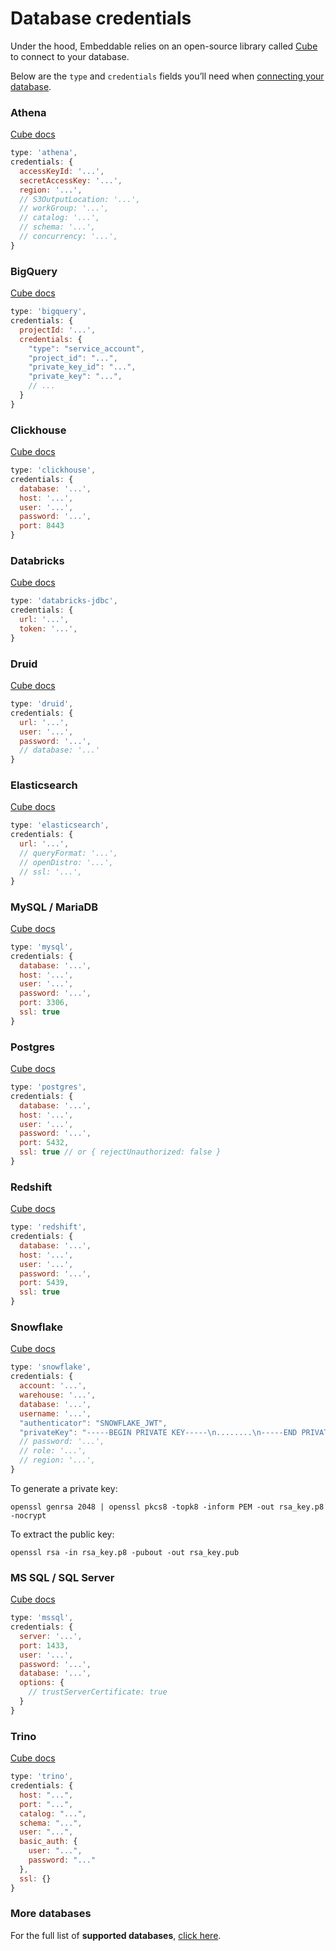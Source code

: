 # Database credentials

Under the hood, Embeddable relies on an open-source library called [Cube](https://cube.dev/docs/product/configuration/data-sources) to connect to your database.

Below are the `type` and `credentials` fields you’ll need when [connecting your database](./connect-your-database).

### Athena
[Cube docs](https://cube.dev/docs/product/configuration/data-sources/aws-athena)
```javascript
type: 'athena',
credentials: {
  accessKeyId: '...',
  secretAccessKey: '...',
  region: '...',
  // S3OutputLocation: '...',
  // workGroup: '...',
  // catalog: '...',
  // schema: '...',
  // concurrency: '...',
}
```

### BigQuery
[Cube docs](https://cube.dev/docs/product/configuration/data-sources/google-bigquery)
```javascript
type: 'bigquery',
credentials: {
  projectId: '...',
  credentials: {
    "type": "service_account",
    "project_id": "...",
    "private_key_id": "...",
    "private_key": "...",
    // ...
  }
}
```

### Clickhouse
[Cube docs](https://cube.dev/docs/config/databases/clickhouse)
```javascript
type: 'clickhouse',
credentials: {
  database: '...',
  host: '...',
  user: '...',
  password: '...',
  port: 8443
}
```

### Databricks
[Cube docs](https://cube.dev/docs/product/configuration/data-sources/databricks-jdbc)
```javascript
type: 'databricks-jdbc',
credentials: {
  url: '...',
  token: '...',
}
```

### Druid
[Cube docs](https://cube.dev/docs/config/databases/druid)
```javascript
type: 'druid',
credentials: {
  url: '...',
  user: '...',
  password: '...',
  // database: '...'
}

```
### Elasticsearch
[Cube docs](https://cube.dev/docs/product/configuration/data-sources/elasticsearch)
```javascript
type: 'elasticsearch',
credentials: {
  url: '...',
  // queryFormat: '...',
  // openDistro: '...',
  // ssl: '...',
}
```

### MySQL / MariaDB
[Cube docs](https://cube.dev/docs/config/databases/mysql)
```javascript
type: 'mysql',
credentials: {
  database: '...',
  host: '...',
  user: '...',
  password: '...',
  port: 3306,
  ssl: true
}
```

### Postgres
[Cube docs](https://cube.dev/docs/config/databases/postgres)
```javascript
type: 'postgres',
credentials: {
  database: '...',
  host: '...',
  user: '...',
  password: '...',
  port: 5432,
  ssl: true // or { rejectUnauthorized: false }
}
```

### Redshift
[Cube docs](https://cube.dev/docs/product/configuration/data-sources/aws-redshift)
```javascript
type: 'redshift',
credentials: {
  database: '...',
  host: '...',
  user: '...',
  password: '...',
  port: 5439,
  ssl: true
}
```

### Snowflake
[Cube docs](https://cube.dev/docs/config/databases/snowflake)
```javascript
type: 'snowflake',
credentials: {
  account: '...',
  warehouse: '...',
  database: '...',
  username: '...',
  "authenticator": "SNOWFLAKE_JWT",
  "privateKey": "-----BEGIN PRIVATE KEY-----\n........\n-----END PRIVATE KEY-----"
  // password: '...',
  // role: '...',
  // region: '...',
}
```
To generate a private key:
```
openssl genrsa 2048 | openssl pkcs8 -topk8 -inform PEM -out rsa_key.p8 -nocrypt
```
To extract the public key:
```
openssl rsa -in rsa_key.p8 -pubout -out rsa_key.pub
```


### MS SQL / SQL Server
[Cube docs](https://cube.dev/docs/config/databases/mssql)
```javascript
type: 'mssql',
credentials: {
  server: '...',
  port: 1433,
  user: '...',
  password: '...',
  database: '...',
  options: {
    // trustServerCertificate: true
  }
}
```

### Trino
[Cube docs](https://cube.dev/docs/config/databases/trino)
```javascript
type: 'trino',
credentials: {
  host: "...",
  port: "...",
  catalog: "...",
  schema: "...",
  user: "...",
  basic_auth: {
    user: "...",
    password: "..."
  },
  ssl: {}
}
```

### More databases
For the full list of **supported databases**, [click here](https://cube.dev/docs/product/configuration/data-sources).
